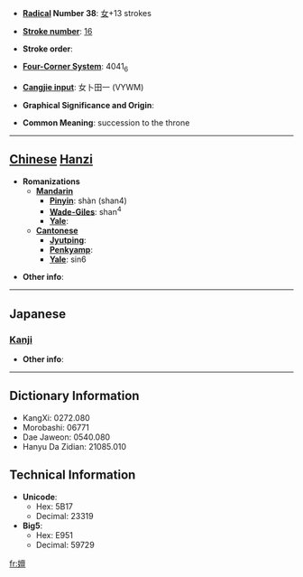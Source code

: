 * '''[[Wiktionary:Chinese radical index| Radical]] Number 38''': [[Wiktionary:Chinese radical index 女|女]]+13 strokes

* '''[[Wiktionary:Chinese total strokes index|Stroke number]]''': [[Wiktionary:Chinese total strokes index 16|16]]

* '''Stroke order''': 

* '''[[Wiktionary:Chinese four corner index|Four-Corner System]]''': 4041<sub>6</sub>

* '''[[Wiktionary:Chinese Cangjie index|Cangjie input]]''': 女卜田一 (VYWM)

* '''Graphical Significance and Origin''': 

* '''Common Meaning''': succession to the throne

----

== [[Chinese]] [[Hanzi]] ==

* '''Romanizations'''
** '''[[Mandarin]]'''
*** '''[[Pinyin]]''': shàn (shan4)
*** '''[[Wade-Giles]]''': shan<sup>4</sup>
*** '''[[Yale]]''': 
** '''[[Cantonese]]'''
*** '''[[Jyutping]]''':
*** '''[[Penkyamp]]''': 
*** '''[[Yale]]''': sin6

* '''Other info''': 

----

==Japanese==
===[[Kanji]]===
{{kanji|on readings=[[せん]] (sen), [[ぜん]] (zen), [[たん]] (tan)|kun readings=[[ゆるい]] (yurui)}}

* '''Other info''':  

----

== Dictionary Information ==

* KangXi: 0272.080
* Morobashi: 06771
* Dae Jaweon: 0540.080
* Hanyu Da Zidian: 21085.010

== Technical Information ==

* '''Unicode''':
** Hex: 5B17
** Decimal: 23319
* '''Big5''':
** Hex: E951
** Decimal: 59729

[[fr:嬗]]